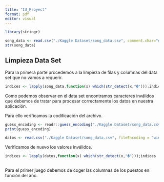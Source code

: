 ```yaml
---
title: "IU_Proyect"
format: pdf
editor: visual
---
```


```r
library(stringr)
```


```r
song_data <- read.csv("./Kaggle Dataset/song_data.csv", comment.char="#")
str(song_data)
```


## Limpieza Data Set

Para la primera parte procedemos a la limpieza de filas y columnas del data set que no vamos a requerir.

```r

indices <- lapply(song_data,function(x) which(str_detect(x,"�")));indices

```

Como podemos observar en el data set encontramos caracteres inválidos que debemos de tratar para procesar correctamente los datos en nuestra aplicación.

Para ello verificamos la codificación del archivo.

```r
guess_encoding <- readr::guess_encoding("./Kaggle Dataset/song_data.csv")
print(guess_encoding)

```


```r
datos <- read.csv("./Kaggle Dataset/song_data.csv", fileEncoding = "windows-1252", stringsAsFactors = FALSE)

```

Verificamos de nuevo los valores inválidos.

```r

indices <- lapply(datos,function(x) which(str_detect(x,"�")));indices

```



##

Para el primer juego debemos de coger las columnas de los puestos en función del año.



